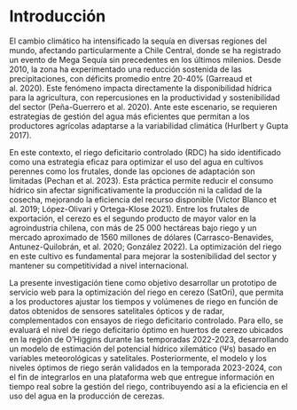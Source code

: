 # Introducción

El cambio climático ha intensificado la sequía en diversas regiones del mundo, afectando particularmente a Chile Central, donde se ha registrado un evento de Mega Sequía sin precedentes en los últimos milenios. Desde 2010, la zona ha experimentado una reducción sostenida de las precipitaciones, con déficits promedio entre 20-40% (Garreaud et al. 2020). Este fenómeno impacta directamente la disponibilidad hídrica para la agricultura, con repercusiones en la productividad y sostenibilidad del sector (Peña-Guerrero et al. 2020). Ante este escenario, se requieren estrategias de gestión del agua más eficientes que permitan a los productores agrícolas adaptarse a la variabilidad climática (Hurlbert y Gupta 2017).

En este contexto, el riego deficitario controlado (RDC) ha sido identificado como una estrategia eficaz para optimizar el uso del agua en cultivos perennes como los frutales, donde las opciones de adaptación son limitadas (Pechan et al. 2023). Esta práctica permite reducir el consumo hídrico sin afectar significativamente la producción ni la calidad de la cosecha, mejorando la eficiencia del recurso disponible (Victor Blanco et al. 2019; López-Olivari y Ortega-Klose 2021). Entre los frutales de exportación, el cerezo es el segundo producto de mayor valor en la agroindustria chilena, con más de 25 000 hectáreas bajo riego y un mercado aproximado de 1560 millones de dólares (Carrasco-Benavides, Antunez-Quilobrán, et al. 2020; González 2022). La optimización del riego en este cultivo es fundamental para mejorar la sostenibilidad del sector y mantener su competitividad a nivel internacional.

La presente investigación tiene como objetivo desarrollar un prototipo de servicio web para la optimización del riego en cerezo (SatOri), que permita a los productores ajustar los tiempos y volúmenes de riego en función de datos obtenidos de sensores satelitales ópticos y de radar, complementados con ensayos de riego deficitario controlado. Para ello, se evaluará el nivel de riego deficitario óptimo en huertos de cerezo ubicados en la región de O’Higgins durante las temporadas 2022-2023, desarrollando un modelo de estimación del potencial hídrico xilemático (Ψs) basado en variables meteorológicas y satelitales. Posteriormente, el modelo y los niveles óptimos de riego serán validados en la temporada 2023-2024, con el fin de integrarlos en una plataforma web que entregue información en tiempo real sobre la gestión del riego, contribuyendo así a la eficiencia en el uso del agua en la producción de cerezas.
